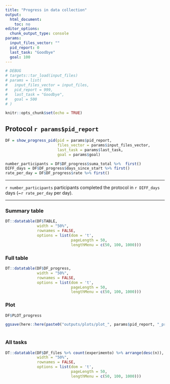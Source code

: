 ```yaml
---
title: "Progress in data collection"
output: 
  html_document: 
    toc: no
editor_options: 
  chunk_output_type: console
params:
  input_files_vector: ""
  pid_report: 0
  last_task: "Goodbye"
  goal: 100
---
```

  

```r

# DEBUG
# targets::tar_load(input_files)
# params = list(
#   input_files_vector = input_files,
#   pid_report = 999,
#   last_task = "Goodbye",
#   goal = 500
# )

knitr::opts_chunk$set(echo = TRUE)

```


## Protocol `r params$pid_report` {.tabset}


```r

DF = show_progress_pid(pid = params$pid_report, 
                       files_vector = params$input_files_vector, 
                       last_task = params$last_task, 
                       goal = params$goal)

number_participants = DF$DF_progress$suma_total %>%  first()
DIFF_days = DF$DF_progress$days_since_start %>% first()
rate_per_day = DF$DF_progress$rate %>% first()

```

---  

`r number_participants` participants completed the protocol in `r DIFF_days` days (~`r rate_per_day` per day).   

---  


### Summary table  


```r
DT::datatable(DF$TABLE,
              width = "50%",
              rownames = FALSE,
              options = list(dom = 't',
                             pageLength = 50,
                             lengthMenu = c(50, 100, 1000)))
```

### Full table  

```r
DT::datatable(DF$DF_progress,
              width = "50%",
              rownames = FALSE,
              options = list(dom = 't',
                             pageLength = 50,
                             lengthMenu = c(50, 100, 1000)))
```

### Plot

```r

DF$PLOT_progress

ggsave(here::here(paste0("outputs/plots/plot_", params$pid_report, "_progress.png")), DF$PLOT_progress, width = 16, height = 10, bg = "white")
  
```

### All tasks

```r
DT::datatable(DF$DF_files %>% count(experimento) %>% arrange(desc(n)),
              width = "50%",
              rownames = FALSE,
              options = list(dom = 't',
                             pageLength = 50,
                             lengthMenu = c(50, 100, 1000)))
```

